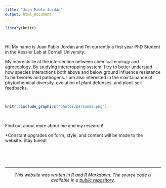 ```yaml
---
title: "Juan Pablo Jordán"
output: html_document
---
```

```r
library(knitr)
```

<br>

Hi! My name is Juan Pablo Jordán and I'm currently a first year PhD Student in the Kessler Lab at Cornell University. 

My interests lie at the intersection between chemical ecology and agroecology. By studying intercropping system, I try to better understad how species interactions both above and below ground influence resistance to herbivores and pathogens. I am also interested in the maintainance of phytochemical diversity, evolution of plant defenses, and plant-soil feedbacks.

<br>

```r

knitr::include_graphics("photos/personal.png")  
```

<br>

Find out about more about me and my research!

*Constant upgrades on form, style, and content will be made to the website. Stay tuned!

<br>
<br>
<br>

***

<center> _This website was written in R and R Markdown. The source code is available in a [public repository](https://github.com/jpj73/jpj73.github.io)._ </center>